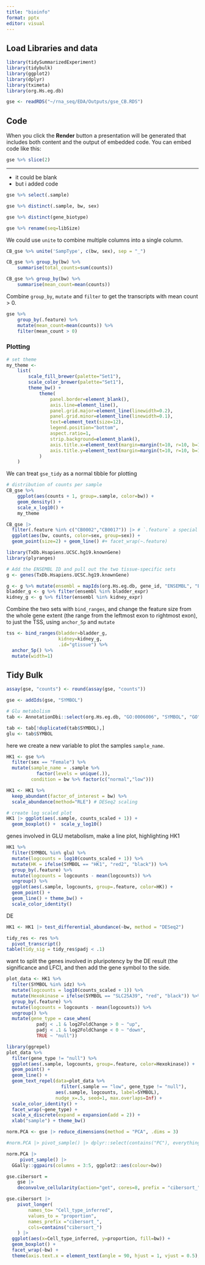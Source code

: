 ```yaml
---
title: "bioinfo"
format: pptx
editor: visual
---
```


## Load Libraries and data

```r
library(tidySummarizedExperiment)
library(tidybulk)
library(ggplot2)
library(dplyr)
library(tximeta)
library(org.Hs.eg.db)
```

```r
gse <- readRDS("~/rna_seq/EDA/Outputs/gse_CB.RDS")
```

## Code

When you click the **Render** button a presentation will be generated that includes both content and the output of embedded code. You can embed code like this:

```r
gse %>% slice(2)
```

------------------------------------------------------------------------

-   it could be blank
-   but i added code

```r
gse %>% select(.sample)
```

```r
gse %>% distinct(.sample, bw, sex)
```

```r
gse %>% distinct(gene_biotype)
```

```r
gse %>% rename(seq=libSize)
```

We could use `unite` to combine multiple columns into a single column.

```r
CB_gse %>% unite('SampType', c(bw, sex), sep = "_")
```

```r
CB_gse %>% group_by(bw) %>%
    summarise(total_counts=sum(counts))

CB_gse %>% group_by(bw) %>%
    summarise(mean_count=mean(counts))
```

Combine `group_by`, `mutate` and `filter` to get the transcripts with mean count \> 0.

```r
gse %>%
    group_by(.feature) %>%
    mutate(mean_count=mean(counts)) %>%
    filter(mean_count > 0)
```

### Plotting

```r
# set theme
my_theme <-
    list(
        scale_fill_brewer(palette="Set1"),
        scale_color_brewer(palette="Set1"),
        theme_bw() +
            theme(
                panel.border=element_blank(),
                axis.line=element_line(),
                panel.grid.major=element_line(linewidth=0.2),
                panel.grid.minor=element_line(linewidth=0.1),
                text=element_text(size=12),
                legend.position="bottom",
                aspect.ratio=1,
                strip.background=element_blank(),
                axis.title.x=element_text(margin=margin(t=10, r=10, b=10, l=10)),
                axis.title.y=element_text(margin=margin(t=10, r=10, b=10, l=10))
            )
    )
```

We can treat `gse_tidy` as a normal tibble for plotting

```r
# distribution of counts per sample
CB_gse %>%
    ggplot(aes(counts + 1, group=.sample, color=bw)) +
    geom_density() +
    scale_x_log10() +
    my_theme
```

```r
CB_gse |> 
  filter(.feature %in% c("CB0002","CB0017")) |> # `.feature` a special name
  ggplot(aes(bw, counts, color=sex, group=sex)) + 
  geom_point(size=2) + geom_line() #+ facet_wrap(~.feature)
```

```r
library(TxDb.Hsapiens.UCSC.hg19.knownGene)
library(plyranges)
```

```r
# Add the ENSEMBL ID and pull out the two tissue-specific sets
g <- genes(TxDb.Hsapiens.UCSC.hg19.knownGene)
```

```r
g <- g %>% mutate(ensembl = mapIds(org.Hs.eg.db, gene_id, "ENSEMBL", "ENTREZID"))
bladder_g <- g %>% filter(ensembl %in% bladder_expr)
kidney_g <- g %>% filter(ensembl %in% kidney_expr)
```

Combine the two sets with `bind_ranges`, and change the feature size from the whole gene extent (the range from the leftmost exon to rightmost exon), to just the TSS, using `anchor_5p` and `mutate`

```r
tss <- bind_ranges(bladder=bladder_g,
                   kidney=kidney_g,
                   .id="gtissue") %>%
  anchor_5p() %>%
  mutate(width=1)
```

## Tidy Bulk

```r
assay(gse, "counts") <- round(assay(gse, "counts"))

gse <- addIds(gse, "SYMBOL")
```

```r
# Glu metabolism
tab <- AnnotationDbi::select(org.Hs.eg.db, "GO:0006006", "SYMBOL", "GO")

tab <- tab[!duplicated(tab$SYMBOL),]
glu <- tab$SYMBOL
```

here we create a new variable to plot the samples `sample_name`.

```r

HK1 <- gse %>%
  filter(sex == "Female") %>%
  mutate(sample_name = .sample %>%
           factor(levels = unique(.)),
         condition = bw %>% factor(c("normal","low")))
```

```r
HK1 <- HK1 %>%
  keep_abundant(factor_of_interest = bw) %>%
  scale_abundance(method="RLE") # DESeq2 scaling
```

```r
# create log scaled plot
HK1 |> ggplot(aes(.sample, counts_scaled + 1)) +
  geom_boxplot() +  scale_y_log10()
```

genes involved in GLU metabolism, make a line plot, highlighting HK1

```r
HK1 %>%
  filter(SYMBOL %in% glu) %>%
  mutate(logcounts = log10(counts_scaled + 1)) %>%
  mutate(HK = ifelse(SYMBOL == "HK1", "red2", "black")) %>%
  group_by(.feature) %>%
  mutate(logcounts = logcounts - mean(logcounts)) %>%
  ungroup() %>%
  ggplot(aes(.sample, logcounts, group=.feature, color=HK)) +
  geom_point() +
  geom_line() + theme_bw() +
  scale_color_identity()
```

DE

```r
HK1 <- HK1 |> test_differential_abundance(~bw, method = "DESeq2")
```

```r
tidy_res <- res %>%
  pivot_transcript()
table(tidy_sig = tidy_res$padj < .1)
```

want to split the genes involved in pluripotency by the DE result (the significance and LFC), and then add the gene symbol to the side.

```r
plot_data <- HK1 %>%
  filter(SYMBOL %in% idz) %>%
  mutate(logcounts = log10(counts_scaled + 1)) %>%
  mutate(Hexokinase = ifelse(SYMBOL == "SLC25A39", "red", "black")) %>%
  group_by(.feature) %>%
  mutate(logcounts = logcounts - mean(logcounts)) %>%
  ungroup() %>%
  mutate(gene_type = case_when(
           padj < .1 & log2FoldChange > 0 ~ "up",
           padj < .1 & log2FoldChange < 0 ~ "down",
           TRUE ~ "null"))
```

```r
library(ggrepel)
plot_data %>%
  filter(gene_type != "null") %>%
  ggplot(aes(.sample, logcounts, group=.feature, color=Hexokinase)) +
  geom_point() +
  geom_line() +
  geom_text_repel(data=plot_data %>%
                    filter(.sample == "low", gene_type != "null"),
                  aes(.sample, logcounts, label=SYMBOL),
                  nudge_x=.5, seed=1, max.overlaps=Inf) +
  scale_color_identity() +
  facet_wrap(~gene_type) +
  scale_x_discrete(expand = expansion(add = 2)) +
  xlab("sample") + theme_bw()
```

```r
norm.PCA <- gse |> reduce_dimensions(method = "PCA", .dims = 3)

#norm.PCA |> pivot_sample() |> dplyr::select(contains("PC"), everything())

norm.PCA |>
	 pivot_sample() |>
  GGally::ggpairs(columns = 3:5, ggplot2::aes(colour=bw))
```

```r

gse.cibersort =
	gse |>
	deconvolve_cellularity(action="get", cores=8, prefix = "cibersort_", .transcript = symbol)  
```

```r
gse.cibersort |>
	pivot_longer(
		names_to= "Cell_type_inferred", 
		values_to = "proportion", 
		names_prefix ="cibersort_", 
		cols=contains("cibersort_")
	) |>
  ggplot(aes(x=Cell_type_inferred, y=proportion, fill=bw)) +
  geom_boxplot() +
  facet_wrap(~bw) +
  theme(axis.text.x = element_text(angle = 90, hjust = 1, vjust = 0.5), aspect.ratio=1/5)
```

